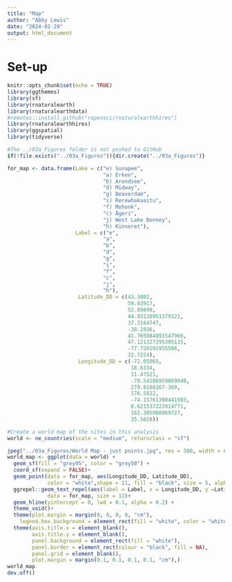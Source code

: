 ```yaml
---
title: "Map"
author: "Abby Lewis"
date: "2024-02-29"
output: html_document
---
```


# Set-up

```r
knitr::opts_chunk$set(echo = TRUE)
library(ggthemes)
library(sf)
library(rnaturalearth)
library(rnaturalearthdata)
#remotes::install_github("ropensci/rnaturalearthhires")
library(rnaturalearthhires)
library(ggspatial)
library(tidyverse)

#The ../03a_Figures folder is not pushed to GitHub
if(!file.exists("../03a_Figures")){dir.create("../03a_Figures")}
```

```r
for_map <- data.frame(Lake = c("e) Sunapee", 
                               "a) Erken", 
                               "b) Arendsee",
                               "d) Midway",
                               "g) Beaverdam", 
                               "i) Rerewhakaaitu", 
                               "f) Mohonk",
                               "c) Ägeri",
                               "j) West Lake Bonney",
                               "h) Kinneret"),
                      Label = c("e", 
                               "a", 
                               "b",
                               "d",
                               "g", 
                               "i", 
                               "f",
                               "c",
                               "j",
                               "h"),
                       Latitude_DD = c(43.3802, 
                                       59.83917, 
                                       52.89099,
                                       44.93120951379321, 
                                       37.3164747, 
                                       -38.2936, 
                                       41.765984891547966,
                                       47.121327295305115,
                                       -77.720191955566,
                                       32.7224),
                       Longitude_DD = c(-72.05065, 
                                        18.6334, 
                                        11.47521,
                                        -70.54186959069048,
                                        279.8188267-360, 
                                        176.5022, 
                                        -74.15761300441983,
                                        8.621537222014771,
                                        162.305068969727,
                                        35.5658))

#Create a world map of the sites in this analysis
world <- ne_countries(scale = "medium", returnclass = "sf")

jpeg("../03a_Figures/World Map - just points.jpg", res = 300, width = 6, height = 3.2, units = "in")
world_map <- ggplot(data = world) +
  geom_sf(fill = "grey95", color = "grey50") +
  coord_sf(expand = FALSE)+
  geom_point(data = for_map, aes(Longitude_DD, Latitude_DD), 
             color = "white",shape = 21, fill = "black", size = 5, alpha  =.7, stroke = 1)+
  ggrepel::geom_text_repel(aes(label = Label, x = Longitude_DD, y =Latitude_DD), 
             data = for_map, size = 12)+
  geom_hline(yintercept = 0, lwd = 0.1, alpha = 0.2) +
  theme_void()+
  theme(plot.margin = margin(0, 0, 0, 0, "cm"),
    legend.box.background = element_rect(fill = "white", color = "white"))+
  theme(axis.title.x = element_blank(),
        axis.title.y = element_blank(),
        panel.background = element_rect(fill = "white"),
        panel.border = element_rect(colour = "black", fill = NA),
        panel.grid = element_blank(),
        plot.margin = margin(0.1, 0.1, 0.1, 0.1, "cm"),)
world_map
dev.off()
```

